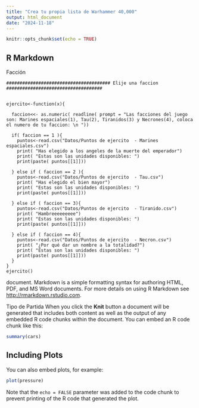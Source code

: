 ```yaml
---
title: "Crea tu propia lista de Warhammer 40,000"
output: html_document
date: "2024-11-18"
---
```


```r
knitr::opts_chunk$set(echo = TRUE)
```

## R Markdown

Facción
```
####################################### Elije una faccion ####################################


ejercito<-function(x){
  
  faccion<<- as.numeric( readline( prompt = "Las facciones del juego son: Marines espaciales(1), Tau(2), Tiranidos(3) y Necrones(4), coloca el numero de tu faccion: \n "))           
  
  if( faccion == 1 ){
    puntos<-read.csv("Datos/Puntos de ejercito  - Marines espaciales.csv")
    print( "Has elegido a los angeles de la muerte del emperador")
    print( "Estas son las unidades disponibles: ")
    print(paste( puntos[[1]]))
    
  } else if ( faccion == 2 ){
    puntos<-read.csv("Datos/Puntos de ejercito  - Tau.csv")
    print( "Has elegido el bien mayor")
    print( "Estas son las unidades disponibles: ")
    print(paste( puntos[[1]]))
    
  } else if ( faccion == 3){
    puntos<-read.csv("Datos/Puntos de ejercito  - Tiranido.csv")
    print( "Hambreeeeeeeee")
    print( "Estas son las unidades disponibles: ")
    print(paste( puntos[[1]]))
    
  } else if ( faccion == 4){
    puntos<-read.csv("Datos/Puntos de ejercito  - Necron.csv")
    print( "¿Por qué dar un nombre a la totalidad?")
    print( "Estas son las unidades disponibles: ")
    print(paste( puntos[[1]]))
  } 
} 
ejercito()
```

document. Markdown is a simple formatting syntax for authoring HTML, PDF, and MS Word documents. For more details on using R Markdown see <http://rmarkdown.rstudio.com>.

Tipo de Partida
When you click the **Knit** button a document will be generated that includes both content as well as the output of any embedded R code chunks within the document. You can embed an R code chunk like this:

```r
summary(cars)
```

## Including Plots

You can also embed plots, for example:

```r
plot(pressure)
```

Note that the `echo = FALSE` parameter was added to the code chunk to prevent printing of the R code that generated the plot.
